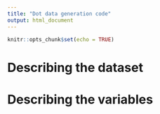 ```yaml
---
title: "Dot data generation code"
output: html_document
---
```


```r
knitr::opts_chunk$set(echo = TRUE)
```

# Describing the dataset


# Describing the variables
